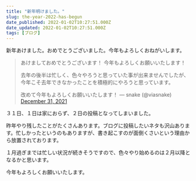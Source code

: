```yaml
---
title: "新年明けました。"
slug: the-year-2022-has-begun
date_published: 2022-01-02T10:27:51.000Z
date_updated: 2022-01-02T10:27:51.000Z
tags: [ブログ]
---
```


新年あけました。おめでとうございました。今年もよろしくおねがいします。

> あけましておめでとうございます！
> 今年もよろしくお願いいたします！
> 
> 去年の後半は忙しく、色々やろうと思っていた事が出来ませんでしたが、今年こそ去年できなかったことを積極的にやろうと思っています。
> 
> 改めて今年もよろしくお願いいたします！
> &mdash; snake (@viasnake) [December 31, 2021](https://twitter.com/viasnake/status/1476931180691787780?ref_src=twsrc%5Etfw)

３１日、１日は家におらず、２日の投稿となってしまいました。

昨年やり残したことがたくさんあります。ブログに投稿したいネタも沢山あります。忙しかったというのもありますが、書き起こすのが面倒くさいという理由から放置されております。

１月過ぎまでは忙しい状況が続きそうですので、色々やり始めるのは２月以降となるかと思います。

今年もよろしくお願いいたします。
